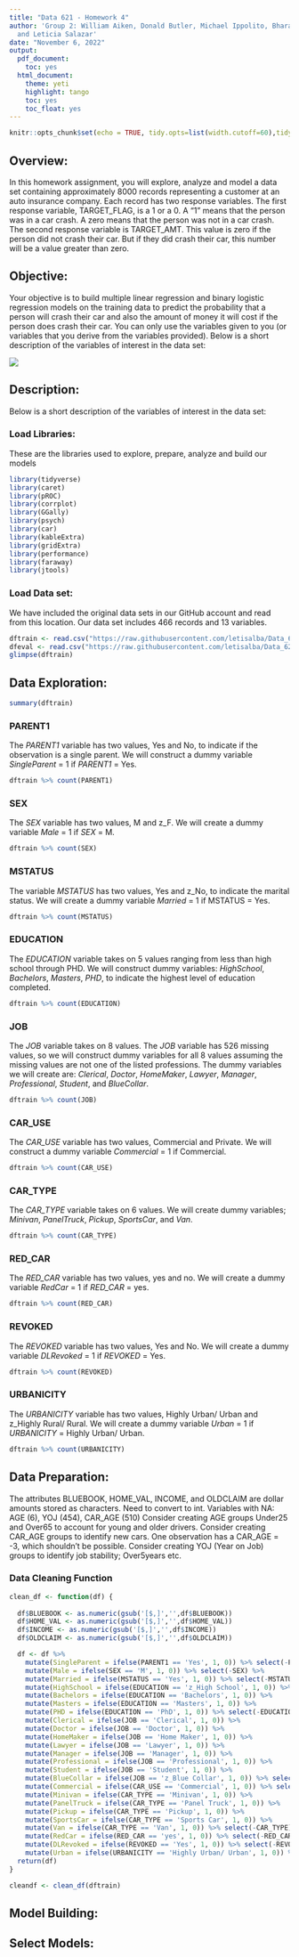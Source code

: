 ```yaml
---
title: "Data 621 - Homework 4"
author: 'Group 2: William Aiken, Donald Butler, Michael Ippolito, Bharani Nittala,
  and Leticia Salazar'
date: "November 6, 2022"
output:
  pdf_document:
    toc: yes
  html_document:
    theme: yeti
    highlight: tango
    toc: yes
    toc_float: yes
---
```


```r
knitr::opts_chunk$set(echo = TRUE, tidy.opts=list(width.cutoff=60),tidy=TRUE)
```

## Overview:

In this homework assignment, you will explore, analyze and model a data set containing approximately 8000 records representing a customer at an auto insurance company. Each record has two response variables. The first response variable, TARGET_FLAG, is a 1 or a 0. A “1” means that the person was in a car crash. A zero means that the person was not in a car crash. The second response variable is TARGET_AMT. This value is zero if the person did not crash their car. But if they did crash their car, this number will be a value greater than zero.

## Objective: 

Your objective is to build multiple linear regression and binary logistic regression models on the training data to predict the probability that a person will crash their car and also the amount of money it will cost if the person does crash their car. You can only use the variables given to you (or variables that you derive from the variables provided). Below is a short description of the variables of interest in the data set:

![](https://raw.githubusercontent.com/letisalba/Data_621/master/Homework_4/Images/homework4_table.png)

## Description:

Below is a short description of the variables of interest in the data set:

### Load Libraries:

These are the libraries used to explore, prepare, analyze and build our models
```r
library(tidyverse)
library(caret)
library(pROC)
library(corrplot)
library(GGally)
library(psych)
library(car)
library(kableExtra)
library(gridExtra)
library(performance)
library(faraway)
library(jtools)
```

### Load Data set:

We have included the original data sets in our GitHub account and read from this location. Our data set includes 466 records and 13 variables.
```r
dftrain <- read.csv("https://raw.githubusercontent.com/letisalba/Data_621/master/Homework_4/csv/insurance_training_data.csv")
dfeval <- read.csv("https://raw.githubusercontent.com/letisalba/Data_621/master/Homework_4/csv/insurance-evaluation-data.csv")
glimpse(dftrain)
```





## Data Exploration:



```r
summary(dftrain)
```

### PARENT1

The *PARENT1* variable has two values, Yes and No, to indicate if the observation is a single parent. We will construct a dummy variable *SingleParent* = 1 if *PARENT1* = Yes.

```r
dftrain %>% count(PARENT1)
```

### SEX

The *SEX* variable has two values, M and z_F. We will create a dummy variable *Male* = 1 if *SEX* = M.

```r
dftrain %>% count(SEX)
```

### MSTATUS

The variable *MSTATUS* has two values, Yes and z_No, to indicate the marital status. We will create a dummy variable *Married* = 1 if MSTATUS = Yes.

```r
dftrain %>% count(MSTATUS)
```

### EDUCATION

The *EDUCATION* variable takes on 5 values ranging from less than high school through PHD. We will construct dummy variables: *HighSchool*, *Bachelors*, *Masters*, *PHD*, to indicate the highest level of education completed.

```r
dftrain %>% count(EDUCATION)
```

### JOB

The *JOB* variable takes on 8 values. The *JOB* variable has 526 missing values, so we will construct dummy variables for all 8 values assuming the missing values are not one of the listed professions. The dummy variables we will create are: *Clerical*, *Doctor*, *HomeMaker*, *Lawyer*, *Manager*, *Professional*, *Student*, and *BlueCollar*.

```r
dftrain %>% count(JOB)
```

### CAR_USE

The *CAR_USE* variable has two values, Commercial and Private. We will construct a dummy variable *Commercial* = 1 if Commercial.

```r
dftrain %>% count(CAR_USE)
```

### CAR_TYPE

The *CAR_TYPE* variable takes on 6 values. We will create dummy variables; *Minivan*, *PanelTruck*, *Pickup*, *SportsCar*, and *Van*.

```r
dftrain %>% count(CAR_TYPE)
```

### RED_CAR

The *RED_CAR* variable has two values, yes and no. We will create a dummy variable *RedCar* = 1 if *RED_CAR* = yes.

```r
dftrain %>% count(RED_CAR)
```

### REVOKED

The *REVOKED* variable has two values, Yes and No. We will create a dummy variable *DLRevoked* = 1 if *REVOKED* = Yes.

```r
dftrain %>% count(REVOKED)
```

### URBANICITY

The *URBANICITY* variable has two values, Highly Urban/ Urban and z_Highly Rural/ Rural. We will create a dummy variable *Urban* = 1 if *URBANICITY* = Highly Urban/ Urban.

```r
dftrain %>% count(URBANICITY)
```


## Data Preparation:

The attributes BLUEBOOK, HOME_VAL, INCOME, and OLDCLAIM are dollar amounts stored as characters. Need to convert to int.
Variables with NA: AGE (6), YOJ (454), CAR_AGE (510)
Consider creating AGE groups Under25 and Over65 to account for young and older drivers.
Consider creating CAR_AGE groups to identify new cars. One observation has a CAR_AGE = -3, which shouldn't be possible.
Consider creating YOJ (Year on Job) groups to identify job stability; Over5years etc.

### Data Cleaning Function

```r
clean_df <- function(df) {
  
  df$BLUEBOOK <- as.numeric(gsub('[$,]','',df$BLUEBOOK))
  df$HOME_VAL <- as.numeric(gsub('[$,]','',df$HOME_VAL))
  df$INCOME <- as.numeric(gsub('[$,]','',df$INCOME))
  df$OLDCLAIM <- as.numeric(gsub('[$,]','',df$OLDCLAIM))

  df <- df %>%
    mutate(SingleParent = ifelse(PARENT1 == 'Yes', 1, 0)) %>% select(-PARENT1) %>%
    mutate(Male = ifelse(SEX == 'M', 1, 0)) %>% select(-SEX) %>%
    mutate(Married = ifelse(MSTATUS == 'Yes', 1, 0)) %>% select(-MSTATUS) %>%
    mutate(HighSchool = ifelse(EDUCATION == 'z_High School', 1, 0)) %>%
    mutate(Bachelors = ifelse(EDUCATION == 'Bachelors', 1, 0)) %>%
    mutate(Masters = ifelse(EDUCATION == 'Masters', 1, 0)) %>%
    mutate(PHD = ifelse(EDUCATION == 'PhD', 1, 0)) %>% select(-EDUCATION) %>%
    mutate(Clerical = ifelse(JOB == 'Clerical', 1, 0)) %>%
    mutate(Doctor = ifelse(JOB == 'Doctor', 1, 0)) %>%
    mutate(HomeMaker = ifelse(JOB == 'Home Maker', 1, 0)) %>%
    mutate(Lawyer = ifelse(JOB == 'Lawyer', 1, 0)) %>%
    mutate(Manager = ifelse(JOB == 'Manager', 1, 0)) %>%
    mutate(Professional = ifelse(JOB == 'Professional', 1, 0)) %>%
    mutate(Student = ifelse(JOB == 'Student', 1, 0)) %>%
    mutate(BlueCollar = ifelse(JOB == 'z_Blue Collar', 1, 0)) %>% select(-JOB) %>%
    mutate(Commercial = ifelse(CAR_USE == 'Commercial', 1, 0)) %>% select(-CAR_USE) %>%
    mutate(Minivan = ifelse(CAR_TYPE == 'Minivan', 1, 0)) %>%
    mutate(PanelTruck = ifelse(CAR_TYPE == 'Panel Truck', 1, 0)) %>%
    mutate(Pickup = ifelse(CAR_TYPE == 'Pickup', 1, 0)) %>%
    mutate(SportsCar = ifelse(CAR_TYPE == 'Sports Car', 1, 0)) %>%
    mutate(Van = ifelse(CAR_TYPE == 'Van', 1, 0)) %>% select(-CAR_TYPE) %>%
    mutate(RedCar = ifelse(RED_CAR == 'yes', 1, 0)) %>% select(-RED_CAR) %>%
    mutate(DLRevoked = ifelse(REVOKED == 'Yes', 1, 0)) %>% select(-REVOKED) %>%
    mutate(Urban = ifelse(URBANICITY == 'Highly Urban/ Urban', 1, 0)) %>% select(-URBANICITY)
  return(df)
}

cleandf <- clean_df(dftrain)
```





## Model Building:


## Select Models: 
